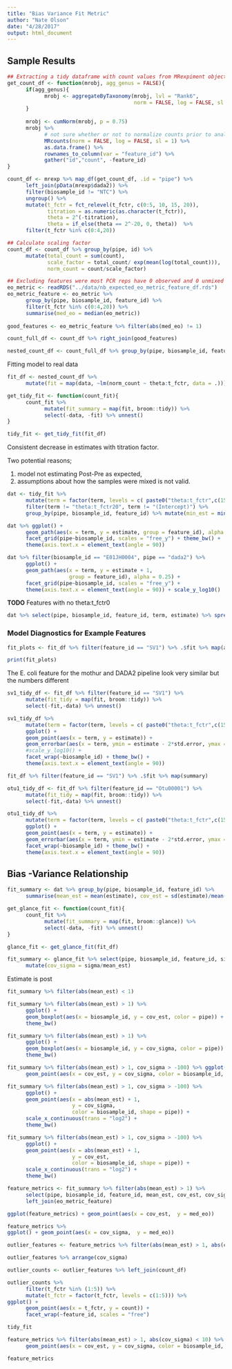 ```yaml
---
title: "Bias Variance Fit Metric"
author: "Nate Olson"
date: "4/28/2017"
output: html_document
---
```


## Sample Results
```r
## Extracting a tidy dataframe with count values from MRexpiment objects
get_count_df <- function(mrobj, agg_genus = FALSE){
      if(agg_genus){
            mrobj <- aggregateByTaxonomy(mrobj, lvl = "Rank6", 
                                         norm = FALSE, log = FALSE, sl = 1)
      }
      
      mrobj <- cumNorm(mrobj, p = 0.75)
      mrobj %>%
            # not sure whether or not to normalize counts prior to analysis
            MRcounts(norm = FALSE, log = FALSE, sl = 1) %>%  
            as.data.frame() %>% 
            rownames_to_column(var = "feature_id") %>% 
            gather("id","count", -feature_id)
} 

count_df <- mrexp %>% map_df(get_count_df, .id = "pipe") %>% 
      left_join(pData(mrexp$dada2)) %>% 
      filter(biosample_id != "NTC") %>% 
      ungroup() %>% 
      mutate(t_fctr = fct_relevel(t_fctr, c(0:5, 10, 15, 20)),
             titration = as.numeric(as.character(t_fctr)), 
             theta = 2^(-titration),
             theta = if_else(theta == 2^-20, 0, theta))  %>% 
      filter(t_fctr %in% c(0:4,20))

## Calculate scaling factor 
count_df <- count_df %>% group_by(pipe, id) %>% 
      mutate(total_count = sum(count),
             scale_factor = total_count/ exp(mean(log(total_count))),
             norm_count = count/scale_factor)

## Excluding features were most PCR reps have 0 observed and 0 unmixed counts
eo_metric <- readRDS("../data/nb_expected_eo_metric_feature_df.rds")   
eo_metric_feature <- eo_metric %>% 
      group_by(pipe, biosample_id, feature_id) %>% 
      filter(t_fctr %in% c(0:4,20)) %>% 
      summarise(med_eo = median(eo_metric)) 
 
good_features <- eo_metric_feature %>% filter(abs(med_eo) != 1) 

count_full_df <- count_df %>% right_join(good_features)

nested_count_df <- count_full_df %>% group_by(pipe, biosample_id, feature_id) %>% nest()
```

Fitting model to real data
```r
fit_df <- nested_count_df %>%
      mutate(fit = map(data, ~lm(norm_count ~ theta:t_fctr, data = .)))
```

```r
get_tidy_fit <- function(count_fit){
      count_fit %>% 
            mutate(fit_summary = map(fit, broom::tidy)) %>% 
            select(-data, -fit) %>% unnest()
}

tidy_fit <- get_tidy_fit(fit_df)
```

Consistent decrease in estimates with titration factor.  

Two potential reasons;  

1. model not estimating Post-Pre as expected,  
2. assumptions about how the samples were mixed is not valid. 

```r
dat <- tidy_fit %>% 
      mutate(term = factor(term, levels = c( paste0("theta:t_fctr",c(15,10,5:0)), "(Intercept)"))) %>%
      filter(term != "theta:t_fctr20", term != "(Intercept)") %>% 
      group_by(pipe, biosample_id, feature_id) %>% mutate(min_est = min(estimate)) 

dat %>% ggplot() +
      geom_path(aes(x = term, y = estimate, group = feature_id), alpha = 0.25) +
      facet_grid(pipe~biosample_id, scales = "free_y") + theme_bw() +
      theme(axis.text.x = element_text(angle = 90))
```

```r
dat %>% filter(biosample_id == "E01JH0004", pipe == "dada2") %>% 
      ggplot() +
      geom_path(aes(x = term, y = estimate + 1, 
                    group = feature_id), alpha = 0.25) +
      facet_grid(pipe~biosample_id, scales = "free_y") + 
      theme(axis.text.x = element_text(angle = 90)) + scale_y_log10()
```

__TODO__ Features with no theta:t_fctr0

```r
dat %>% select(pipe, biosample_id, feature_id, term, estimate) %>% spread(term, estimate) %>% arrange(`theta:t_fctr0`)
```


### Model Diagnostics for Example Features
```r
fit_plots <- fit_df %>% filter(feature_id == "SV1") %>% .$fit %>% map(autoplot)
```


```r
print(fit_plots)
```

The E. coli feature for the mothur and DADA2 pipeline look very similar but the numbers different
```r
sv1_tidy_df <- fit_df %>% filter(feature_id == "SV1") %>% 
      mutate(fit_tidy = map(fit, broom::tidy)) %>% 
      select(-fit,-data) %>% unnest()

sv1_tidy_df %>% 
      mutate(term = factor(term, levels = c( paste0("theta:t_fctr",c(15,10,5:0)), "(Intercept)"))) %>%
      ggplot() + 
      geom_point(aes(x = term, y = estimate)) +
      geom_errorbar(aes(x = term, ymin = estimate - 2*std.error, ymax = estimate + 2*std.error)) +
      #scale_y_log10() +
      facet_wrap(~biosample_id) + theme_bw() +
      theme(axis.text.x = element_text(angle = 90))

```

```r
fit_df %>% filter(feature_id == "SV1") %>% .$fit %>% map(summary)
```


```r
otu1_tidy_df <- fit_df %>% filter(feature_id == "Otu00001") %>% 
      mutate(fit_tidy = map(fit, broom::tidy)) %>% 
      select(-fit,-data) %>% unnest()

otu1_tidy_df %>% 
      mutate(term = factor(term, levels = c( paste0("theta:t_fctr",c(15,10,5:0)), "(Intercept)"))) %>%
      ggplot() + 
      geom_point(aes(x = term, y = estimate)) +
      geom_errorbar(aes(x = term, ymin = estimate - 2*std.error, ymax = estimate + 2*std.error)) +
      facet_wrap(~biosample_id) + theme_bw() +
      theme(axis.text.x = element_text(angle = 90))
```

## Bias -Variance Relationship
```r
fit_summary <- dat %>% group_by(pipe, biosample_id, feature_id) %>% 
      summarise(mean_est = mean(estimate), cov_est = sd(estimate)/mean(estimate))

get_glance_fit <- function(count_fit){
      count_fit %>% 
            mutate(fit_summary = map(fit, broom::glance)) %>% 
            select(-data, -fit) %>% unnest()
}

glance_fit <- get_glance_fit(fit_df)

fit_summary <- glance_fit %>% select(pipe, biosample_id, feature_id, sigma) %>% left_join(fit_summary) %>% 
      mutate(cov_sigma = sigma/mean_est)

``` 
 
Estimate is post 

```r
fit_summary %>% filter(abs(mean_est) < 1)
```



```r
fit_summary %>% filter(abs(mean_est) > 1) %>% 
      ggplot() + 
      geom_boxplot(aes(x = biosample_id, y = cov_est, color = pipe)) + 
      theme_bw()
```



```r
fit_summary %>% filter(abs(mean_est) > 1) %>% 
      ggplot() + 
      geom_boxplot(aes(x = biosample_id, y = cov_sigma, color = pipe)) + 
      theme_bw()
```

```r
fit_summary %>% filter(abs(mean_est) > 1, cov_sigma > -100) %>% ggplot() + 
      geom_point(aes(x = cov_est, y = cov_sigma, color = biosample_id, shape = pipe)) + theme_bw()
```

```r
fit_summary %>% filter(abs(mean_est) > 1, cov_sigma > -100) %>% 
      ggplot() + 
      geom_point(aes(x = abs(mean_est) + 1, 
                     y = cov_sigma, 
                     color = biosample_id, shape = pipe)) + 
      scale_x_continuous(trans = "log2") + 
      theme_bw()
```

```r
fit_summary %>% filter(abs(mean_est) > 1, cov_sigma > -100) %>% 
      ggplot() + 
      geom_point(aes(x = abs(mean_est) + 1, 
                     y = cov_est, 
                     color = biosample_id, shape = pipe)) + 
      scale_x_continuous(trans = "log2") + 
      theme_bw()
```


```r
feature_metrics <- fit_summary %>% filter(abs(mean_est) > 1) %>% 
      select(pipe, biosample_id, feature_id, mean_est, cov_est, cov_sigma) %>% 
      left_join(eo_metric_feature)
```

```r
ggplot(feature_metrics) + geom_point(aes(x = cov_est,  y = med_eo))
```


```r
feature_metrics %>%
ggplot() + geom_point(aes(x = cov_sigma,  y = med_eo))
```

```r
outlier_features <- feature_metrics %>% filter(abs(mean_est) > 1, abs(cov_sigma) > 10)
```

```r
outlier_features %>% arrange(cov_sigma)
```



```r
outlier_counts <- outlier_features %>% left_join(count_df)
```

```r
outlier_counts %>% 
      filter(t_fctr %in% (1:5)) %>% 
      mutate(t_fctr = factor(t_fctr, levels = c(1:5))) %>% 
ggplot() + 
      geom_point(aes(x = t_fctr, y = count)) + 
      facet_wrap(~feature_id, scales = "free")
```

```r
tidy_fit
```
```r
feature_metrics %>% filter(abs(mean_est) > 1, abs(cov_sigma) < 10) %>% ggplot() + 
      geom_point(aes(x = cov_est, y = cov_sigma, color = biosample_id, shape = pipe)) + theme_bw()
```

```r
feature_metrics 
```


